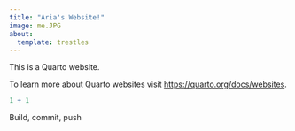 ```yaml
---
title: "Aria's Website!"
image: me.JPG
about:
  template: trestles
---
```


This is a Quarto website.

To learn more about Quarto websites visit <https://quarto.org/docs/websites>.

```r
1 + 1
```

Build, commit, push